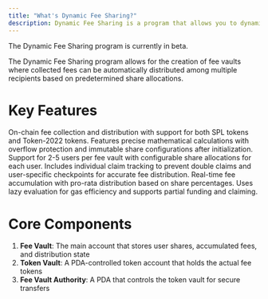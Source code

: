 ```yaml
---
title: "What's Dynamic Fee Sharing?"
description: Dynamic Fee Sharing is a program that allows you to dynamically configure sharing of fees.
---
```


<Warning>The Dynamic Fee Sharing program is currently in beta.</Warning>


The Dynamic Fee Sharing program allows for the creation of fee vaults where collected fees can be automatically distributed among multiple recipients based on predetermined share allocations. 

# Key Features

<CardGroup cols={1}>
  <Card title="Secure Fee Management" icon="shield-check" iconType="solid">
    On-chain fee collection and distribution with support for both SPL tokens and Token-2022 tokens. Features precise mathematical calculations with overflow protection and immutable share configurations after initialization.
  </Card>
  <Card title="Multi-User Support" icon="users" iconType="solid">
    Support for 2-5 users per fee vault with configurable share allocations for each user. Includes individual claim tracking to prevent double claims and user-specific checkpoints for accurate fee distribution.
  </Card>
  <Card title="Flexible Fee Distribution" icon="coins" iconType="solid">
    Real-time fee accumulation with pro-rata distribution based on share percentages. Uses lazy evaluation for gas efficiency and supports partial funding and claiming.
  </Card>
</CardGroup>

# Core Components

1. **Fee Vault**: The main account that stores user shares, accumulated fees, and distribution state
2. **Token Vault**: A PDA-controlled token account that holds the actual fee tokens
3. **Fee Vault Authority**: A PDA that controls the token vault for secure transfers